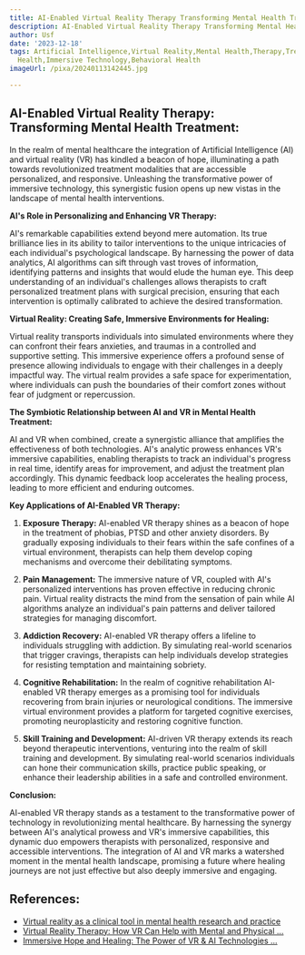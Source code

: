 ```yaml
---
title: AI-Enabled Virtual Reality Therapy Transforming Mental Health Treatment
description: AI-Enabled Virtual Reality Therapy Transforming Mental Health Treatment
author: Usf
date: '2023-12-18'
tags: Artificial Intelligence,Virtual Reality,Mental Health,Therapy,Treatment,Psychology,Neuroscience,Digital
  Health,Immersive Technology,Behavioral Health
imageUrl: /pixa/20240113142445.jpg

---
```

##  AI-Enabled Virtual Reality Therapy: Transforming Mental Health Treatment:

In the realm of mental healthcare the integration  of Artificial Intelligence (AI) and virtual reality (VR)  has kindled a beacon of hope, illuminating a  path towards revolutionized treatment modalities that are accessible personalized, and responsive. Unleashing the transformative power of  immersive technology, this synergistic fusion opens up new vistas in the landscape of mental health interventions.

**AI's Role in Personalizing and Enhancing VR Therapy:**

AI's remarkable capabilities extend beyond mere automation. Its  true  brilliance lies in its ability to tailor interventions to the unique intricacies of  each individual's psychological landscape.  By harnessing the power  of data analytics, AI algorithms can  sift through vast troves of information, identifying patterns and insights that would elude the human eye. This deep understanding of an individual's challenges allows therapists to craft personalized  treatment plans with surgical  precision, ensuring that each intervention  is optimally calibrated to achieve  the desired transformation.

**Virtual  Reality: Creating Safe, Immersive Environments for Healing:**

Virtual reality transports  individuals into simulated environments where they can confront their fears anxieties, and traumas in a controlled and supportive  setting. This immersive experience offers a profound sense  of presence  allowing individuals  to engage with their challenges in a deeply impactful way. The virtual realm provides a safe  space for experimentation, where individuals can push the boundaries of  their comfort zones without fear of judgment or repercussion.

**The Symbiotic Relationship between  AI and  VR in Mental Health Treatment:**

AI and VR  when combined, create a  synergistic alliance that amplifies the effectiveness of both technologies. AI's analytic  prowess enhances VR's immersive capabilities, enabling therapists to track an  individual's progress in real time, identify areas for improvement, and adjust the  treatment plan accordingly. This dynamic feedback loop accelerates the healing process, leading to more efficient and enduring outcomes.

**Key Applications of AI-Enabled VR Therapy:**

1. **Exposure Therapy:** AI-enabled VR  therapy shines  as  a beacon of hope in the treatment of phobias,  PTSD and other anxiety disorders. By gradually exposing individuals to their fears  within the safe confines of a virtual environment,  therapists can help them develop coping mechanisms and overcome their debilitating symptoms.

2. **Pain Management:** The immersive nature of VR, coupled with AI's personalized interventions has proven  effective in reducing chronic pain.  Virtual reality distracts  the mind from the sensation of pain while AI algorithms analyze an individual's pain patterns and deliver tailored strategies for managing discomfort.

3. **Addiction Recovery:** AI-enabled VR  therapy offers a lifeline to individuals  struggling with addiction. By simulating real-world scenarios that trigger cravings,  therapists  can help individuals develop strategies for resisting temptation and maintaining sobriety.

4. **Cognitive Rehabilitation:** In the realm of cognitive rehabilitation AI-enabled VR therapy  emerges as a promising tool for individuals recovering from brain  injuries  or neurological conditions. The immersive virtual environment provides  a platform for targeted cognitive exercises, promoting neuroplasticity and restoring cognitive function.

5. **Skill Training and Development:** AI-driven VR therapy extends its reach beyond  therapeutic interventions, venturing into the realm of skill training and development.  By simulating real-world scenarios individuals can hone their communication skills, practice public speaking, or enhance their leadership abilities in a safe and  controlled environment.

**Conclusion:**

AI-enabled VR therapy stands as a testament to the transformative power of  technology in revolutionizing mental healthcare.  By harnessing the synergy between AI's analytical prowess and VR's immersive capabilities, this dynamic  duo empowers therapists with personalized,  responsive and accessible interventions. The integration of AI and VR marks a watershed  moment in  the mental health landscape, promising a future where  healing journeys are not just effective but also deeply immersive and engaging.

## References:
- [Virtual reality as a clinical tool in mental health research and practice](https://www.ncbi.nlm.nih.gov/pmc/articles/PMC7366939/)
- [Virtual Reality Therapy: How VR Can Help with Mental and Physical ...](https://smarttek.solutions/blog/virtual-reality-in-therapy/)
- [Immersive Hope and Healing: The Power of VR & AI Technologies ...](https://www.linkedin.com/pulse/immersive-hope-healing-power-vr-ai-technologies-care-griffiths-phd-)
